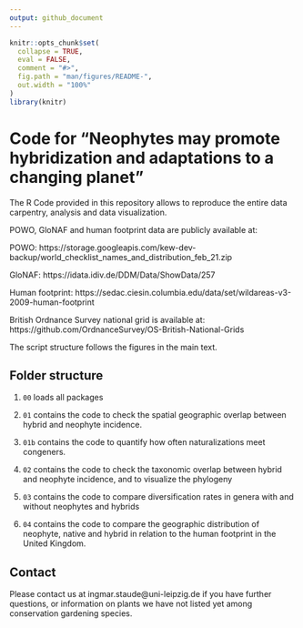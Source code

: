 ```yaml
---
output: github_document
---
```


<!-- README.md is generated from README.Rmd. Please edit that file -->

```r
knitr::opts_chunk$set(
  collapse = TRUE,
  eval = FALSE,
  comment = "#>",
  fig.path = "man/figures/README-",
  out.width = "100%"
)
library(knitr)
```

# Code for "Neophytes may promote hybridization and adaptations to a changing planet"

The R Code provided in this repository allows to reproduce the entire data carpentry, analysis and data visualization. 

POWO, GloNAF and human footprint data are publicly available at:

POWO: https://storage.googleapis.com/kew-dev-backup/world_checklist_names_and_distribution_feb_21.zip

GloNAF: https://idata.idiv.de/DDM/Data/ShowData/257

Human footprint: https://sedac.ciesin.columbia.edu/data/set/wildareas-v3-2009-human-footprint


British Ordnance Survey national grid is available at: https://github.com/OrdnanceSurvey/OS-British-National-Grids


The script structure follows the figures in the main text.

## Folder structure

1. `00` loads all packages

2. `01` contains the code to check the spatial geographic overlap between hybrid and neophyte incidence.

3. `01b` contains the code to quantify how often naturalizations meet congeners.

4. `02` contains the code to check the taxonomic overlap between hybrid and neophyte incidence, and to visualize the phylogeny

4. `03` contains the code to compare diversification rates in genera with and without neophytes and hybrids

5. `04` contains the code to compare the geographic distribution of neophyte, native and hybrid in relation to the human footprint in the United Kingdom.


## Contact
Please contact us at ingmar.staude@uni-leipzig.de if you have further questions, or information on plants we have not listed yet among conservation gardening species.


